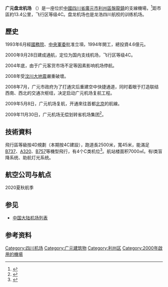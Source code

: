{{Infobox airport
| name          = 广元盘龙机场<br />Guangyuan Panlong Airport
| image         = 广元机场（盘龙机场） guang yuan ji chang - panoramio.jpg
| type          = 民用
| operator      = 
| opened        = 2000年
| city-served   = [[四川|四川]][[广元|广元]]
| distance_to_city = 14公里
| website       = {{URL|http://www.scgys.com.cn/}}
| elevation-m   = 403
| IATA          = GYS
| ICAO          = ZUGU
| coordinates   = {{coord|32|23|24|N|105|41|36|E|type:airport|display=title,inline}}
| pushpin_map   = China Sichuan#China
| pushpin_label = '''GYS'''
| r1-number     = 08/26
| r1-length-f   = 8202
| r1-length-m   = 2500
| r1-surface    = 混凝土
| stat-year     = 2018
| stat1-header  = 客運量
| stat1-data    = 255,477 人次
| stat2-header  = 貨運量
| stat2-data    = 350.2 公噸
| stat3-header  = 起降架次
| stat3-data    = 30,839 架次
}}
'''广元盘龙机场 ''' （{{airport codes|GYS|ZUGU}}）是一座位於[[中國|中國]][[四川省|四川省]][[廣元市|廣元市]][[利州區|利州區]][[盤龍鎮_(廣元市)|盤龍鎮]]的支線機場，<ref>{{cite news
 |publisher = 廣元新聞網
 |date      = 2009年5月4日
 |title     = 廣元機場完成災後重建將於5月8日正式復航
 |url       = http://www.cngy.gov.cn:82/Columns/20071220194235738/20071220194251811/20071220194508776/20090504094101512.shtml
}}{{dead link|date=2018年2月 |bot=InternetArchiveBot |fix-attempted=yes }}</ref>距市區約13.4公里，飞行区等级4C。盘龙机场也是龙浩四川航校的训练机场。

==歷史==
1993年6月經[[中华人民共和国国务院|國務院]]、[[中央軍委|中央軍委]]批准立項，1994年開工，總投資4.6億元。

2000年9月28日建成通航，定位为国内支线机场，飞行区等级4C。

2004年底，由于广元客货市场不足等因素影响机场停航。

2008年受[[汶川大地震|汶川大地震]]嚴重破壞。

2008年7月，广元市政府为了打通灾后重建空中快捷通道，同时着眼于打造联结西南、西北的交通次枢纽，决定启动广元机场复航工程。

2009年5月8日，广元机场复航，开通來往首都[[北京|北京]]的航線。

2009年11月30日，广元机场无偿划转省机场集团<ref>{{cite news
|publisher=[[天府早報|天府早報]]
|date=2009年5月8日
|title=广元机场停航五年后今日复航 初期只开通至北京航班
|url=http://www.xinhuanet.com/chinanews/2009-05/08/content_16469604.htm
}}{{Dead link}}</ref>。

==技術資料==
飛行區等級按4D規劃（本期按4C建設），跑道長2500米，寬45米，能滿足[[B737|B737]]、[[A320|A320]]、[[B757|B757]]等機型飛行，有4个C类机位<ref>{{Cite web|url=https://cd.qq.com/a/20170413/050505.htm|title=广元盘龙机场正式扩建 可满足五期航班同期到达|accessdate=2019-05-04|author=广元晚报|date=2017-04-13|publisher=|archive-date=2019-05-04|archive-url=https://web.archive.org/web/20190504053104/https://cd.qq.com/a/20170413/050505.htm|dead-url=no}}</ref>。航站楼面积7000㎡。有I类盲降系统、助航灯光系统。

==航空公司与航点==
2020夏秋航季
{{Airport-dest-list
| {{flagicon|PRC}} [[中国国际航空|中国国际航空]]（CA）| [[北京首都国际机场|北京/首都]]、[[广州白云国际机场|广州]]、[[杭州萧山国际机场|杭州]]
| {{flagicon|PRC}} [[中国东方航空|中国东方航空]]（MU）| [[上海浦东国际机场|上海/浦东]]
| {{flagicon|PRC}} [[中国南方航空|中国南方航空]]（CZ）| [[深圳宝安国际机场|深圳]]
| {{flagicon|PRC}} [[四川航空|四川航空]]（3U）| [[昆明长水国际机场|昆明]]、[[济南遥墙国际机场|济南]]、[[乌鲁木齐地窝堡国际机场|乌鲁木齐]]、[[南宁吴圩国际机场|南宁]]
| {{flagicon|PRC}} [[春秋航空|春秋航空]]（9U）| [[贵阳龙洞堡国际机场|贵阳]]、[[石家庄正定国际机场|石家庄]]
}}

==参见==
*[[中国大陆机场列表|中国大陆机场列表]]

==参考资料==
{{reflist}}

{{中华人民共和国机场}}
{{四川机场}}

[[Category:四川机场|Category:四川机场]]
[[Category:广元建筑物|Category:广元建筑物]]
[[Category:利州区|Category:利州区]]
[[Category:2000年啟用的機場|Category:2000年啟用的機場]]